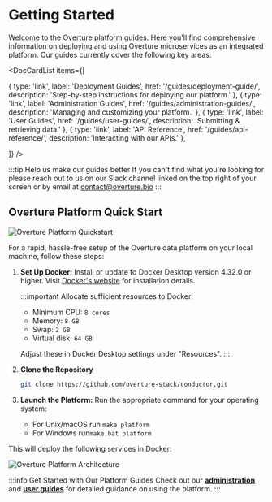 

# Getting Started

Welcome to the Overture platform guides. Here you'll find comprehensive information on deploying and using Overture microservices as an integrated platform. Our guides currently cover the following key areas:

<DocCardList items={[

  {
    type: 'link',
    label: 'Deployment Guides',
    href: '/guides/deployment-guide/',
    description: 'Step-by-step instructions for deploying our platform.'
  },
  {
    type: 'link',
    label: 'Administration Guides',
    href: '/guides/administration-guides/',
    description: 'Managing and customizing your platform.'
  },
  {
    type: 'link',
    label: 'User Guides',
    href: '/guides/user-guides/',
    description: 'Submitting & retrieving data.'
  },
  {
    type: 'link',
    label: 'API Reference',
    href: '/guides/api-reference/',
    description: 'Interacting with our APIs.'
  },
  
]} />

:::tip Help us make our guides better
If you can't find what you're looking for please reach out to us on our Slack channel linked on the top right of your screen or by email at contact@overture.bio
:::

## Overture Platform Quick Start

![Overture Platform Quickstart](./images/core-software.webp 'Overture Platform Quickstart')

For a rapid, hassle-free setup of the Overture data platform on your local machine, follow these steps:

1. **Set Up Docker:** Install or update to Docker Desktop version 4.32.0 or higher. Visit [Docker's website](https://www.docker.com/products/docker-desktop/) for installation details.

    :::important
    Allocate sufficient resources to Docker:
    - Minimum CPU: `8 cores`
    - Memory: `8 GB`
    - Swap: `2 GB`
    - Virtual disk: `64 GB`

    Adjust these in Docker Desktop settings under "Resources".
    :::


2. **Clone the Repository**

   ```bash
   git clone https://github.com/overture-stack/conductor.git
   ```

3. **Launch the Platform:** Run the appropriate command for your operating system:


   - For Unix/macOS run `make platform`
   - For Windows run`make.bat platform`

This will deploy the following services in Docker:

   ![Overture Platform Architecture](./images/platform.svg 'Overture Platform')

   :::info Get Started with Our Platform Guides
   Check out our [**administration**](/guides/administration-guides/) and [**user guides**](/guides/user-guides/) for detailed guidance on using the platform.
   :::